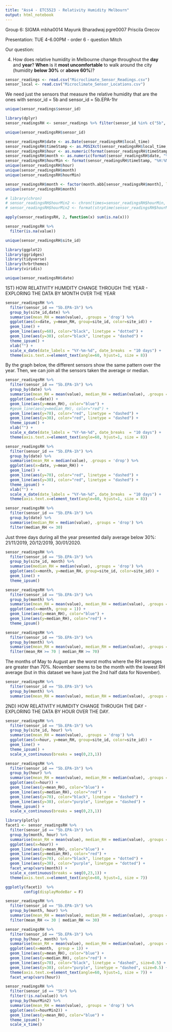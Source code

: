 ```yaml
---
title: "Ass4 - ETC5523 - Relativity Humidity Melbourn"
output: html_notebook
---
```


Group 6: SIGMA
mbha0014	Mayunk Bharadwaj
pgre0007	Priscila Grecov

Presentation: TUE 4-6.00PM - order 6 - question Mitch

Our question:

4. How does relative humidity in Melbourne change throughout the **day** and **year**? **When** is it **most uncomfortable** to walk around the city (humidity **below 30%** or **above 60%**)?

```r
sensor_readings <- read.csv("Microclimate_Sensor_Readings.csv")
sensor_local <- read.csv("Microclimate_Sensor_Locations.csv")
```

We need just the sensors that measure the relative humidity that are the ones with sensor_id = 5b and sensor_id = 5b.EPA-1hr


```r
unique(sensor_readings$sensor_id)

library(dplyr)
sensor_readingsRH <- sensor_readings %>% filter(sensor_id %in% c("5b", "5b.EPA-1h"))
```

```r
unique(sensor_readingsRH$sensor_id)
```

```r
sensor_readingsRH$date <- as.Date(sensor_readingsRH$local_time)
sensor_readingsRH$timeStamp <- as.POSIXct(sensor_readingsRH$local_time, format = "%Y/%m/%d %I:%M:%S %p")
sensor_readingsRH$hour <- as.numeric(format(sensor_readingsRH$timeStamp, "%H"))
sensor_readingsRH$month <- as.numeric(format(sensor_readingsRH$date, "%m"))
sensor_readingsRH$hourMin <- format(sensor_readingsRH$timeStamp, "%H:%M")
unique(sensor_readingsRH$hour)
unique(sensor_readingsRH$month)
unique(sensor_readingsRH$hourMin)

sensor_readingsRH$month <- factor(month.abb[sensor_readingsRH$month], levels = month.abb)
unique(sensor_readingsRH$month)

# library(chron)
# sensor_readingsRH$hourMin2 <- chron(times=sensor_readingsRH$hourMin, format = "h:m")
# sensor_readingsRH$hourMin2 <- format(strptime(sensor_readingsRH$hourMin2,"%H:%M:%S"),'%H:%M')
```

```r
apply(sensor_readingsRH, 2, function(x) sum(is.na(x)))
```

```r
sensor_readingsRH %>% 
  filter(is.na(value))
```

```r
unique(sensor_readingsRH$site_id)
```

```r
library(ggplot2)
library(ggridges)
library(tidyverse)
library(hrbrthemes)
library(viridis)

unique(sensor_readingsRH$date)
```

1ST) HOW RELATIVITY HUMIDITY CHANGE THROUGH THE YEAR - EXPLORING THE DATA BY MONTH OVER THE YEAR

```r
sensor_readingsRH %>%
  filter(sensor_id == "5b.EPA-1h") %>%
  group_by(site_id,date) %>%
  summarise(mean_RH = mean(value), .groups = 'drop') %>%
  ggplot(aes(x=date, y=mean_RH, group=site_id, color=site_id)) +
  geom_line() +
  geom_line(aes(y=60), color="black", linetype = "dotted") +
  geom_line(aes(y=30), color="black", linetype = "dashed") +
  theme_ipsum() +
  xlab("") +
  scale_x_date(date_labels = "%Y-%m-%d", date_breaks  = "10 days") +
  theme(axis.text.x=element_text(angle=60, hjust=1, size = 8)) 
```
By the graph below, the different sensors show the same pattern over the year. Then, we can join all the sensors taken the average or median.

```r
sensor_readingsRH %>%
  filter(sensor_id == "5b.EPA-1h") %>%
  group_by(date) %>%
  summarise(mean_RH = mean(value), median_RH = median(value), .groups = 'drop') %>%
  ggplot(aes(x=date)) +
  geom_line(aes(y=mean_RH), color="blue") +
  #geom_line(aes(y=median_RH), color="red") +
  geom_line(aes(y=70), color="red", linetype = "dashed") +
  geom_line(aes(y=30), color="red", linetype = "dashed") +
  theme_ipsum() +
  xlab("") +
  scale_x_date(date_labels = "%Y-%m-%d", date_breaks  = "10 days") +
  theme(axis.text.x=element_text(angle=60, hjust=1, size = 8)) 
```
```r
sensor_readingsRH %>%
  filter(sensor_id == "5b.EPA-1h") %>%
  group_by(date) %>%
  summarise(mean_RH = median(value), .groups = 'drop') %>%
  ggplot(aes(x=date, y=mean_RH)) +
  geom_line() +
  geom_line(aes(y=70), color="red", linetype = "dashed") +
  geom_line(aes(y=30), color="red", linetype = "dashed") +
  theme_ipsum() +
  xlab("") +
  scale_x_date(date_labels = "%Y-%m-%d", date_breaks  = "10 days") +
  theme(axis.text.x=element_text(angle=60, hjust=1, size = 8)) 
```
```r
sensor_readingsRH %>%
  filter(sensor_id == "5b.EPA-1h") %>%
  group_by(date) %>%
  summarise(median_RH = median(value), .groups = 'drop') %>%
  filter(median_RH <= 30)
```
Just three days during all the year presented daily average below 30%: 21/11/2019, 20/12/2019, 30/01/2020.

```r
sensor_readingsRH %>%
  filter(sensor_id == "5b.EPA-1h") %>%
  group_by(site_id, month) %>%
  summarise(median_RH = median(value), .groups = 'drop') %>%
  ggplot(aes(x=month, y=median_RH, group=site_id, color=site_id)) +
  geom_line() +
  theme_ipsum() 
```


```r
sensor_readingsRH %>%
  filter(sensor_id == "5b.EPA-1h") %>%
  group_by(month) %>%
  summarise(mean_RH = mean(value), median_RH = median(value), .groups = 'drop') %>%
  ggplot(aes(x=month, group = 1)) +
  geom_line(aes(y=mean_RH), color="blue") +
  geom_line(aes(y=median_RH), color="red") +
  theme_ipsum() 
```
```r
sensor_readingsRH %>%
  filter(sensor_id == "5b.EPA-1h") %>%
  group_by(month) %>%
  summarise(mean_RH = mean(value), median_RH = median(value), .groups = 'drop') %>%
  filter(mean_RH >= 70 | median_RH >= 70)
```
The months of May to August are the worst moths where the RH averages are greater than 70%. November seems to be the month with the lowest RH average (but in this dataset we have just the 2nd half data for November).

```r
sensor_readingsRH %>%
  filter(sensor_id == "5b.EPA-1h") %>%
  group_by(month) %>%
  summarise(mean_RH = mean(value), median_RH = median(value), .groups = 'drop')
```
2ND) HOW RELATIVITY HUMIDITY CHANGE THROUGH THE DAY - EXPLORING THE DATA BY HOUR OVER THE DAY.

```r
sensor_readingsRH %>%
  filter(sensor_id == "5b.EPA-1h") %>%
  group_by(site_id, hour) %>%
  summarise(mean_RH = mean(value), .groups = 'drop') %>%
  ggplot(aes(x=hour, y=mean_RH, group=site_id, color=site_id)) +
  geom_line() +
  theme_ipsum() +
  scale_x_continuous(breaks = seq(0,23,1))
```
```r
sensor_readingsRH %>%
  filter(sensor_id == "5b.EPA-1h") %>%
  group_by(hour) %>%
  summarise(mean_RH = mean(value), median_RH = median(value), .groups = 'drop') %>%
  ggplot(aes(x=hour)) +
  geom_line(aes(y=mean_RH), color="blue") +
  geom_line(aes(y=median_RH), color="red") +
  geom_line(aes(y=70), color="black", linetype = "dashed") +
  geom_line(aes(y=30), color="purple", linetype = "dashed") +
  theme_ipsum() +
  scale_x_continuous(breaks = seq(0,23,1))
```
```r
library(plotly)
facet1 <- sensor_readingsRH %>%
  filter(sensor_id == "5b.EPA-1h") %>%
  group_by(month, hour) %>%
  summarise(mean_RH = mean(value), median_RH = median(value), .groups = 'drop') %>%
  ggplot(aes(x=hour)) +
  geom_line(aes(y=mean_RH), color="blue") +
  geom_line(aes(y=median_RH), color="red") +
  geom_line(aes(y=70), color="black", linetype = "dotted") +
  geom_line(aes(y=30), color="purple", linetype = "dotted") +
  facet_wrap(vars(month)) +
  scale_x_continuous(breaks = seq(0,23,1)) +
  theme(axis.text.x=element_text(angle=60, hjust=1, size = 7)) 

ggplotly(facet1)  %>%
        config(displayModeBar = F)

```

```r
sensor_readingsRH %>%
  filter(sensor_id == "5b.EPA-1h") %>%
  group_by(month, hour) %>%
  summarise(mean_RH = mean(value), median_RH = median(value), .groups = 'drop') %>%
  filter(mean_RH <= 30 | median_RH <= 30)
```
```r
sensor_readingsRH %>%
  filter(sensor_id == "5b.EPA-1h") %>%
  group_by(hour, month) %>%
  summarise(mean_RH = mean(value), median_RH = median(value), .groups = 'drop') %>%
  ggplot(aes(x=month,  group = 1)) +
  geom_line(aes(y=mean_RH), color="blue") +
  geom_line(aes(y=median_RH), color="red") +
  geom_line(aes(y=70), color="black", linetype = "dashed", size=0.5) +
  geom_line(aes(y=30), color="purple", linetype = "dashed", size=0.5) +
  theme(axis.text.x=element_text(angle=60, hjust=1, size = 7)) +
  facet_wrap(vars(hour)) 
```

```r
sensor_readingsRH %>%
  filter(sensor_id == "5b") %>%
  filter(!is.na(value)) %>%
  group_by(hourMin2) %>%
  summarise(mean_RH = mean(value), .groups = 'drop') %>%
  ggplot(aes(x=hourMin2)) +
  geom_line(aes(y=mean_RH), color="blue") +
  theme_ipsum() +
  scale_x_time()
```












